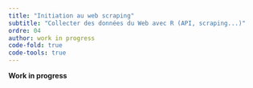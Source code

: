 ```yaml
---
title: "Initiation au web scraping"
subtitle: "Collecter des données du Web avec R (API, scraping...)"
ordre: 04
author: work in progress
code-fold: true
code-tools: true
---
```


**Work in progress**
